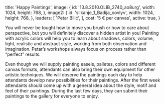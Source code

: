 
  title: 'Happy Paintings',
  image: {
    id: '13.8.2010.OLIB_2740_ao8urg',
    width: 1024,
    height: 768,
  },
  image2: {
    id: 'slikanje_1_Badija_oovlyv',
    width: 1024,
    height: 768,
  },
  leaders: [
    'Petar Bilić',
  ],
  cost: '5 € per canvas',
  active: true,
}

You will never be tought how to move you brush or how to care about perspective, but you will
definitely discover a hidden artist in you! Painting with acrylic colors will help you to learn about
shadows, colors, volume, light, realistic and abstract style, working from both observation and
imagination. Petar’s workshops always focus on process rather than “perfect” results.

Even though we will supply painting easels, palletes, colors and different canvas formats, attendants
can also bring their own equipment for other artistic techniques. We will observe the paintings each
day to help attendants develop new possibilities for their paintings. After the first week attendants
should come up with a general idea about the style, motif and feel of their paintings. During the last
few days, they can submit their paintings to the gallery for everyone to enjoy.

